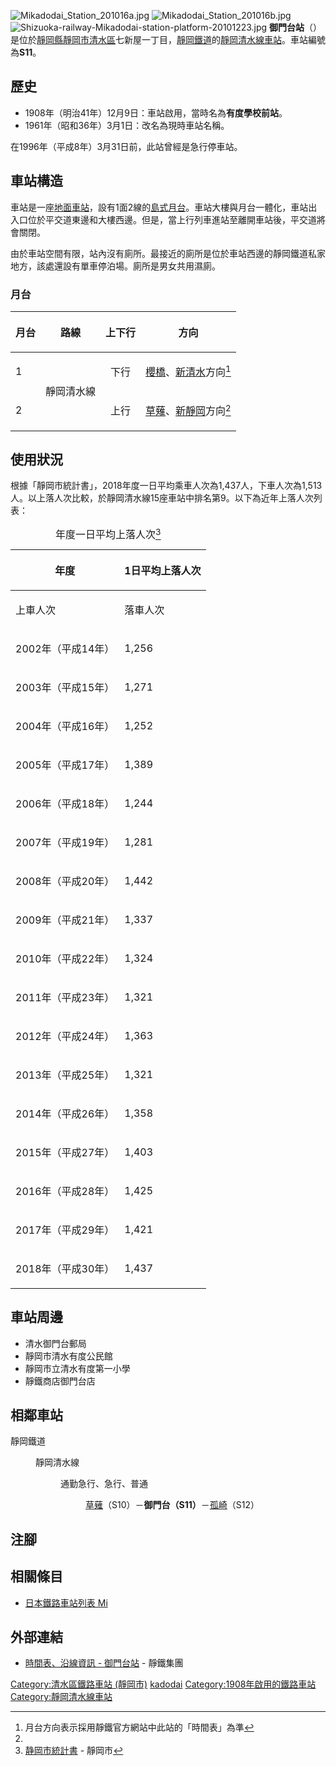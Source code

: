 {{NoteTA
|T=zh-hans:御门台站;zh-hk:御門台站;zh-tw:御門台車站;
|1=zh-hans:御门台站;zh-hk:御門台站;zh-tw:御門台車站;
}}
{{Infobox station
|公司色 = #3366FF
|站名 = 御門台
|圖片 = Shizuoka-railway-Mikadodai-Station-20160604.jpg
|圖片說明 = 車站大樓（2016年6月）
|日文原名 = 御門台
|平假名 = みかどだい
|羅馬拼音 = Mikadodai
|副站名 = 
|電報略號 = 
|所在地 = {{JPN}}[[靜岡縣|靜岡縣]][[靜岡市|靜岡市]][[清水區_(日本)|清水區]]七新屋一丁目
|座標 = {{coord|35|0|27.85|N|138|27|8.23|E|type:railwaystation_region:JP-24|display=inline,title}}
|車站構造 = [[地面車站|地面車站]]
|月台配置 = 1面2線
|啟用年月日 = 1908年（[[明治|明治]]41年）12月9日
|廢站年月日 = 
|乘客人數 = 1,437
|上下車人次 = 
|統計年度 = 2018
|轉車 = 
|全寬備註 = 
|adjacent = {{Adjacent stations|system=靜岡鐵道|line=靜岡清水線|left=草薙|right=狐崎|note-left=S10<br>1.0km|note-mid=S11<br>距離[[新靜岡站|新靜岡]]7.4km|note-right=S12<br>0.9km}}
}}
[[File:Mikadodai_Station_201016a.jpg|thumb]]
[[File:Mikadodai_Station_201016b.jpg|thumb]]
[[File:Shizuoka-railway-Mikadodai-station-platform-20101223.jpg|thumb]]
'''御門台站'''（{{jpn|j=御門台駅|hg=みかどだいえき|rm=Mikadodai eki|f=y}}）是位於[[靜岡縣|靜岡縣]][[靜岡市|靜岡市]][[清水區_(日本)|清水區]]七新屋一丁目，[[靜岡鐵道|靜岡鐵道]]的[[靜岡清水線|靜岡清水線]][[鐵路車站|車站]]。車站編號為'''S11'''。

==歷史==
*1908年（明治41年）12月9日：車站啟用，當時名為'''有度學校前站'''。
*1961年（昭和36年）3月1日：改名為現時車站名稱。

在1996年（平成8年）3月31日前，此站曾經是急行停車站。
== 車站構造 ==
車站是一座[[地面車站|地面車站]]，設有1面2線的[[島式月台|島式月台]]。車站大樓與月台一體化，車站出入口位於平交道東邊和大樓西邊。但是，當上行列車進站至離開車站後，平交道將會關閉。

由於車站空間有限，站內沒有廁所。最接近的廁所是位於車站西邊的靜岡鐵道私家地方，該處還設有單車停泊場。廁所是男女共用濕廁。

=== 月台 ===
{| rules="rows" class="wikitable"
!月台!!路線!!上下行!!方向
|-
! 1
| rowspan="2"| {{Color|#3366FF|●}}靜岡清水線
| style="text-align:center" | 下行
| [[櫻橋站_(靜岡縣)|櫻橋]]、[[新清水駅|新清水]]方向<ref name="homen">月台方向表示採用靜鐵官方網站中此站的「時間表」為準</ref>
|-
! 2
| style="text-align:center" | 上行
| [[草薙站_(靜岡鐵道)|草薙]]、[[新靜岡站|新靜岡]]方向<ref name="homen" />
|}

== 使用狀況 ==
根據「靜岡市統計書」，2018年度一日平均乘車人次為1,437人，下車人次為1,513人。以上落人次比較，於靜岡清水線15座車站中排名第9。以下為近年上落人次列表：
{| class="wikitable" style="text-align:right;"
|+年度一日平均上落人次<ref>[http://www.city.shizuoka.jp/556_000114.html 静岡市統計書] {{Wayback|url=http://www.city.shizuoka.jp/556_000114.html |date=20190702170133 }}{{ja icon}} - 靜岡市</ref>
|-
!rowspan="2"|年度
!colspan="3"|1日平均上落人次
|-
!上車人次
!落車人次
!合計
|-
|2002年（平成14年）
|1,256
|1,583
|2,839
|-
|2003年（平成15年）
|1,271
|1,621
|2,892
|-
|2004年（平成16年）
|1,252
|1,608
|2,860
|-
|2005年（平成17年）
|1,389
|1,455
|2,844
|-
|2006年（平成18年）
|1,244
|1,632
|2,876
|-
|2007年（平成19年）
|1,281
|1,649
|2,930
|-
|2008年（平成20年）
|1,442
|1,386
|2,828
|-
|2009年（平成21年）
|1,337
|1,290
|2,627
|-
|2010年（平成22年）
|1,324
|1,473
|2,797
|-
|2011年（平成23年）
|1,321
|1,505
|2,826
|-
|2012年（平成24年）
|1,363
|1,506
|2,869
|-
|2013年（平成25年）
|1,321
|1,397
|2,718
|-
|2014年（平成26年）
|1,358
|1,422
|2,780
|-
|2015年（平成27年）
|1,403
|1,459
|2,862
|-
|2016年（平成28年）
|1,425
|1,490
|2,915
|-
|2017年（平成29年）
|1,421
|1,496
|2,917
|-
|2018年（平成30年）
|1,437
|1,513
|2,950
|}

==車站周邊==
*清水御門台郵局
*靜岡市清水有度公民館
*靜岡市立清水有度第一小學
*靜鐵商店御門台店

== 相鄰車站 ==
; 靜岡鐵道
: {{車站編號s|#009|white|S}} 靜岡清水線
:: {{Color|orange|■}}通勤急行、{{Color|red|■}}急行、{{Color|blue|■}}普通
::: [[草薙站_(靜岡鐵道)|草薙]]（S10）－'''御門台（S11）'''－[[孤崎站|孤崎]]（S12）
== 注腳 ==
{{Reflist}}
== 相關條目 ==
{{Commonscat|Mikadodai Station}}
* [[日本鐵路車站列表_Mi|日本鐵路車站列表 Mi]]
== 外部連結 ==
*[http://www.train.shizutetsu.co.jp/timetable/11_mikadodai.html 時間表、沿線資訊 - 御門台站] {{Wayback|url=http://www.train.shizutetsu.co.jp/timetable/11_mikadodai.html |date=20210417122408 }}{{ja icon}} - 靜鐵集團
{{靜岡清水線}}
{{DEFAULTSORT:Mikadodai}}
[[Category:清水區鐵路車站_(靜岡市)|Category:清水區鐵路車站 (靜岡市)]]
[[Category:日本鐵路車站_Mi|kadodai]]
[[Category:1908年啟用的鐵路車站|Category:1908年啟用的鐵路車站]]
[[Category:靜岡清水線車站|Category:靜岡清水線車站]]